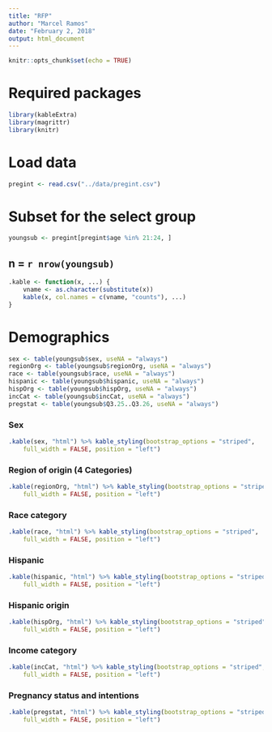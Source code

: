 ```yaml
---
title: "RFP"
author: "Marcel Ramos"
date: "February 2, 2018"
output: html_document
---
```


```r
knitr::opts_chunk$set(echo = TRUE)
```

# Required packages

```r
library(kableExtra)
library(magrittr)
library(knitr)
```

# Load data

```r
pregint <- read.csv("../data/pregint.csv")
```

# Subset for the select group

```r
youngsub <- pregint[pregint$age %in% 21:24, ]
```

## n = `r nrow(youngsub)`

```r
.kable <- function(x, ...) {
    vname <- as.character(substitute(x))
    kable(x, col.names = c(vname, "counts"), ...)
}
```

# Demographics

```r
sex <- table(youngsub$sex, useNA = "always")
regionOrg <- table(youngsub$regionOrg, useNA = "always")
race <- table(youngsub$race, useNA = "always")
hispanic <- table(youngsub$hispanic, useNA = "always")
hispOrg <- table(youngsub$hispOrg, useNA = "always")
incCat <- table(youngsub$incCat, useNA = "always")
pregstat <- table(youngsub$Q3.25..Q3.26, useNA = "always")
```

### Sex

```r
.kable(sex, "html") %>% kable_styling(bootstrap_options = "striped",
    full_width = FALSE, position = "left")
```

###  Region of origin (4 Categories)

```r
.kable(regionOrg, "html") %>% kable_styling(bootstrap_options = "striped",
    full_width = FALSE, position = "left")
```

### Race category

```r
.kable(race, "html") %>% kable_styling(bootstrap_options = "striped",
    full_width = FALSE, position = "left")
```

### Hispanic

```r
.kable(hispanic, "html") %>% kable_styling(bootstrap_options = "striped",
    full_width = FALSE, position = "left")
```

### Hispanic origin

```r
.kable(hispOrg, "html") %>% kable_styling(bootstrap_options = "striped",
    full_width = FALSE, position = "left")
```

### Income category

```r
.kable(incCat, "html") %>% kable_styling(bootstrap_options = "striped",
    full_width = FALSE, position = "left")
```

### Pregnancy status and intentions

```r
.kable(pregstat, "html") %>% kable_styling(bootstrap_options = "striped",
    full_width = FALSE, position = "left")
```

